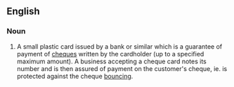 {{wikipedia}}
==English==
===Noun===
{{en-noun|sg=[[cheque]] [[card]]}}
<!-- believe this is UK specific, not found in Australia at least -->
# {{context|UK|finance}} A small plastic card issued by a bank or similar which is a guarantee of payment of [[cheque]]s written by the cardholder (up to a specified maximum amount).  A business accepting a cheque card notes its number and is then assured of payment on the customer's cheque, ie. is protected against the cheque [[bounce|bouncing]].